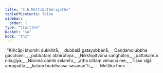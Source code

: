 ```yaml
---
title: "2.6 Mettikātherīgāthā"
tableOfContents: false
sidebar:
  order: 7
type: "tipitaka"
basket: "su"
book: "th2"
---
```



<DynamicBreadcrumb />

<Division number="29" book="th2">

<Paragraph number="54" type="verses" book="th2">
_“Kiñcāpi khomhi dukkhitā,_  
_dubbalā gatayobbanā;_  
_Daṇḍamolubbha gacchāmi,_  
_pabbataṃ abhirūhiya._  

</Paragraph>

</Division>
<Division number="30" book="th2">

<Paragraph number="55" type="verses" book="th2">
_Nikkhipitvāna saṅghāṭiṃ,_  
_pattakañca nikujjiya;_  
_Nisinnā camhi selamhi,_  
_atha cittaṃ vimucci me;_  
_Tisso vijjā anuppattā,_  
_kataṃ buddhassa sāsanan”ti._  


</Paragraph>
</Division>

<Paragraph number="56" type="center" book="th2">
…  Mettikā therī… .
</Paragraph>